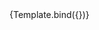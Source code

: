 
<Meta title="Guidelines/Docs" component={Paragraph} />


<Canvas>
  <Story
    name="05 Paragraph Light"
    args={{
      text: 'Stet clita kasd gubergren, no sea takimata sanctus est Lorem ipsum dolor sit amet.',
      size: 'default',
      alignment: 'left',
      color: 'light',
    }}
  >
    {Template.bind({})}
  </Story>
</Canvas>
